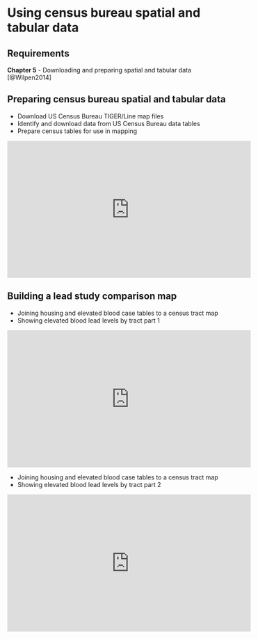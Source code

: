 # Using census bureau spatial and tabular data {#week5}

## Requirements

**Chapter 5** - Downloading and preparing spatial and tabular data [@Wilpen2014]

## Preparing census bureau spatial and tabular data

+ Download US Census Bureau TIGER/Line map files
+ Identify and download data from US Census Bureau data tables
+ Prepare census tables for use in mapping

<iframe width="560" height="315" src="https://www.youtube.com/embed/PpX-KfgvqM4" frameborder="0" allow="accelerometer; autoplay; encrypted-media; gyroscope; picture-in-picture" allowfullscreen></iframe>

## Building a lead study comparison map

+ Joining housing and elevated blood case tables to a census tract map
+ Showing elevated blood lead levels by tract part 1

<iframe width="560" height="315" src="https://www.youtube.com/embed/p2AFkxdvkHc" frameborder="0" allow="accelerometer; autoplay; encrypted-media; gyroscope; picture-in-picture" allowfullscreen></iframe>

+ Joining housing and elevated blood case tables to a census tract map
+ Showing elevated blood lead levels by tract part 2

<iframe width="560" height="315" src="https://www.youtube.com/embed/pXgZKlMx0Y4" frameborder="0" allow="accelerometer; autoplay; encrypted-media; gyroscope; picture-in-picture" allowfullscreen></iframe>